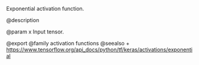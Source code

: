 Exponential activation function.

@description

@param x Input tensor.

@export
@family activation functions
@seealso
+ <https://www.tensorflow.org/api_docs/python/tf/keras/activations/exponential>
